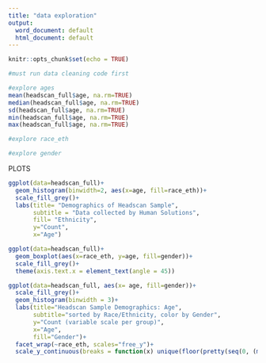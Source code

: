 ```yaml
---
title: "data exploration"
output:
  word_document: default
  html_document: default
---
```


```r
knitr::opts_chunk$set(echo = TRUE)
```

```r
#must run data cleaning code first
```




```r
#explore ages
mean(headscan_full$age, na.rm=TRUE)
median(headscan_full$age, na.rm=TRUE)
sd(headscan_full$age, na.rm=TRUE)
min(headscan_full$age, na.rm=TRUE)
max(headscan_full$age, na.rm=TRUE)
```

```r
#explore race_eth
```

```r
#explore gender
```











PLOTS



```r
ggplot(data=headscan_full)+
  geom_histogram(binwidth=2, aes(x=age, fill=race_eth))+
  scale_fill_grey()+
  labs(title= "Demographics of Headscan Sample",
       subtitle = "Data collected by Human Solutions",
       fill= "Ethnicity",
       y="Count",
       x="Age")
```

```r
ggplot(data=headscan_full)+
  geom_boxplot(aes(x=race_eth, y=age, fill=gender))+
  scale_fill_grey()+
  theme(axis.text.x = element_text(angle = 45))
```




```r
ggplot(data=headscan_full, aes(x= age, fill=gender))+
  scale_fill_grey()+
  geom_histogram(binwidth = 3)+
  labs(title="Headscan Sample Demographics: Age",
       subtitle="sorted by Race/Ethnicity, color by Gender",
       y="Count (variable scale per group)",
       x="Age",
       fill="Gender")+
  facet_wrap(~race_eth, scales="free_y")+
  scale_y_continuous(breaks = function(x) unique(floor(pretty(seq(0, (max(x) + 1) * 1.1)))))
```

